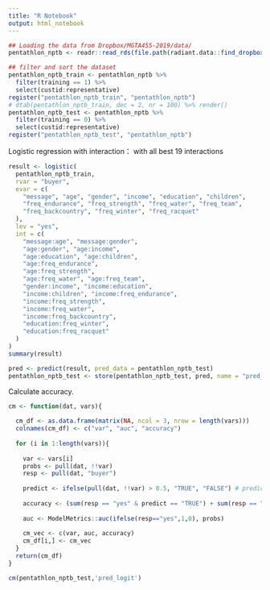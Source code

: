 ```yaml
---
title: "R Notebook"
output: html_notebook
---
```


```r
## Loading the data from Dropbox/MGTA455-2019/data/
pentathlon_nptb <- readr::read_rds(file.path(radiant.data::find_dropbox(), "MGTA455-2019/data/pentathlon_nptb.rds"))
```


```r
## filter and sort the dataset
pentathlon_nptb_train <- pentathlon_nptb %>%
  filter(training == 1) %>%
  select(custid:representative)
register("pentathlon_nptb_train", "pentathlon_nptb")
# dtab(pentathlon_nptb_train, dec = 2, nr = 100) %>% render()
pentathlon_nptb_test <- pentathlon_nptb %>%
  filter(training == 0) %>%
  select(custid:representative)
register("pentathlon_nptb_test", "pentathlon_nptb")
```

Logistic regression with interaction：
with all best 19 interactions

```r
result <- logistic(
  pentathlon_nptb_train, 
  rvar = "buyer", 
  evar = c(
    "message", "age", "gender", "income", "education", "children", 
    "freq_endurance", "freq_strength", "freq_water", "freq_team", 
    "freq_backcountry", "freq_winter", "freq_racquet"
  ), 
  lev = "yes", 
  int = c(
    "message:age", "message:gender", 
    "age:gender", "age:income", 
    "age:education", "age:children", 
    "age:freq_endurance", 
    "age:freq_strength", 
    "age:freq_water", "age:freq_team", 
    "gender:income", "income:education", 
    "income:children", "income:freq_endurance", 
    "income:freq_strength", 
    "income:freq_water", 
    "income:freq_backcountry", 
    "education:freq_winter", 
    "education:freq_racquet"
  )
)
summary(result)

pred <- predict(result, pred_data = pentathlon_nptb_test)
pentathlon_nptb_test <- store(pentathlon_nptb_test, pred, name = "pred_logit")
```

Calculate accuracy.
```r
cm <- function(dat, vars){
  
  cm_df <- as.data.frame(matrix(NA, ncol = 3, nrow = length(vars)))
  colnames(cm_df) <- c("var", "auc", "accuracy")
  
  for (i in 1:length(vars)){
    
    var <- vars[i]
    probs <- pull(dat, !!var)
    resp <- pull(dat, "buyer")
    
    predict <- ifelse(pull(dat, !!var) > 0.5, "TRUE", "FALSE") # predict whether a customer will buy 
    
    accuracy <- (sum(resp == "yes" & predict == "TRUE") + sum(resp == "no" & predict == "FALSE"))/nrow(dat)
    
    auc <- ModelMetrics::auc(ifelse(resp=="yes",1,0), probs)
    
    cm_vec <- c(var, auc, accuracy)
    cm_df[i,] <- cm_vec
  }
  return(cm_df)
}
```


```r
cm(pentathlon_nptb_test,'pred_logit')
```
